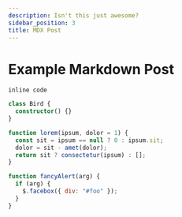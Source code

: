 ```yaml
---
description: Isn't this just awesome?
sidebar_position: 3
title: MDX Post
---
```


# Example Markdown Post

`inline code`

```typescript showLineNumbers title="src/entities/bird.ts"
class Bird {
  constructor() {}
}
```

```js {4} showLineNumbers
function lorem(ipsum, dolor = 1) {
  const sit = ipsum == null ? 0 : ipsum.sit;
  dolor = sit - amet(dolor);
  return sit ? consectetur(ipsum) : [];
}
```

```js {1,3-4} showLineNumbers
function fancyAlert(arg) {
  if (arg) {
    $.facebox({ div: "#foo" });
  }
}
```
